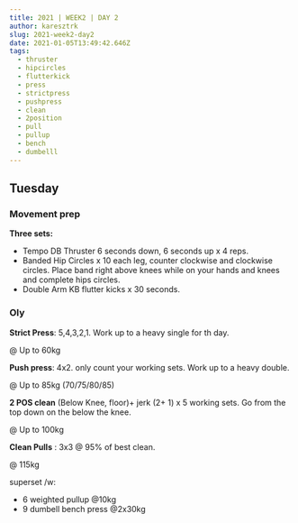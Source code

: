 ```yaml
---
title: 2021 | WEEK2 | DAY 2
author: karesztrk
slug: 2021-week2-day2
date: 2021-01-05T13:49:42.646Z
tags:
  - thruster
  - hipcircles
  - flutterkick
  - press
  - strictpress
  - pushpress
  - clean
  - 2position
  - pull
  - pullup
  - bench
  - dumbelll
---
```


## Tuesday

### Movement prep

**Three sets:**

- Tempo DB Thruster 6 seconds down, 6 seconds up x 4 reps.
- Banded Hip Circles x 10 each leg, counter clockwise and clockwise circles. Place band right above knees while on your hands and knees and complete hips circles.
- Double Arm KB flutter kicks x 30 seconds.

### Oly

**Strict Press**: 5,4,3,2,1. Work up to a heavy single for th day.

@ Up to 60kg

**Push press**: 4x2. only count your working sets. Work up to a heavy double.

@ Up to 85kg (70/75/80/85)

**2 POS clean** (Below Knee, floor)+ jerk (2+ 1) x 5 working sets. Go from the top down on the below the knee.

@ Up to 100kg

**Clean Pulls** : 3x3 @ 95% of best clean.

@ 115kg

superset /w:

- 6 weighted pullup @10kg
- 9 dumbell bench press @2x30kg
